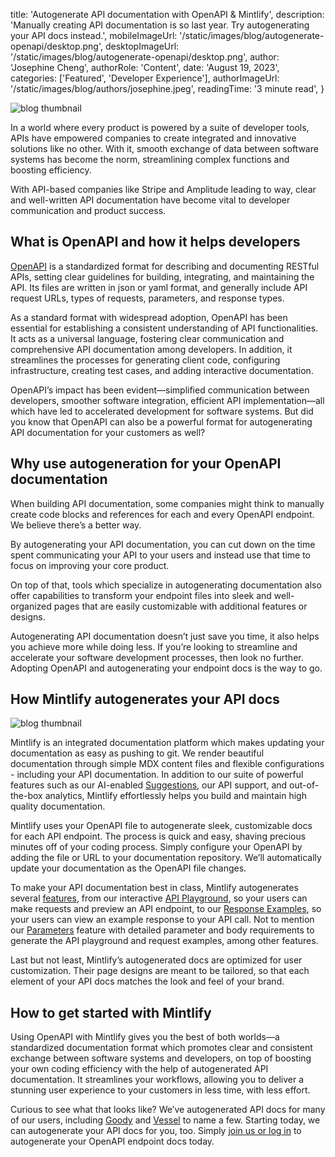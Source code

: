 
  title: 'Autogenerate API documentation with OpenAPI & Mintlify',
  description:
    'Manually creating API documentation is so last year. Try autogenerating your API docs instead.',
  mobileImageUrl: '/static/images/blog/autogenerate-openapi/desktop.png',
  desktopImageUrl: '/static/images/blog/autogenerate-openapi/desktop.png',
  author: 'Josephine Cheng',
  authorRole: 'Content',
  date: 'August 19, 2023',
  categories: ['Featured', 'Developer Experience'],
  authorImageUrl: '/static/images/blog/authors/josephine.jpeg',
  readingTime: '3 minute read',
}


<img
  src="/static/images/blog/autogenerate-openapi/desktop.png"
  alt="blog thumbnail"
  className="w-full rounded-md"
/>

In a world where every product is powered by a suite of developer tools, APIs have empowered companies to create integrated and innovative solutions like no other. With it, smooth exchange of data between software systems has become the norm, streamlining complex functions and boosting efficiency.

With API-based companies like Stripe and Amplitude leading to way, clear and well-written API documentation have become vital to developer communication and product success.

## What is OpenAPI and how it helps developers

[OpenAPI](https://www.openapis.org/) is a standardized format for describing and documenting RESTful APIs, setting
clear guidelines for building, integrating, and maintaining the API. Its files are
written in json or yaml format, and generally include API request URLs, types of
requests, parameters, and response types.

As a standard format with widespread adoption, OpenAPI has been essential for establishing a consistent understanding of API functionalities. It acts as a universal language, fostering clear communication and comprehensive API documentation among developers. In addition, it streamlines the processes for generating client code, configuring infrastructure, creating test cases, and adding interactive documentation.

OpenAPI’s impact has been evident—simplified communication between developers, smoother software integration, efficient API implementation—all which have led to accelerated development for software systems. But did you know that OpenAPI can also be a powerful format for autogenerating API documentation for your customers as well?

## Why use autogeneration for your OpenAPI documentation

When building API documentation, some companies might think to manually create code blocks and references for each and every OpenAPI endpoint. We believe there’s a better way.

By autogenerating your API documentation, you can cut down on the time spent communicating your API to your users and instead use that time to focus on improving your core product.

On top of that, tools which specialize in autogenerating documentation also offer capabilities to transform your endpoint files into sleek and well-organized pages that are easily customizable with additional features or designs.

Autogenerating API documentation doesn’t just save you time, it also helps you achieve more while doing less. If you’re looking to streamline and accelerate your software development processes, then look no further. Adopting OpenAPI and autogenerating your endpoint docs is the way to go.

## How Mintlify autogenerates your API docs

<img
  src="/static/images/blog/autogenerate-openapi/goody-example.png"
  alt="blog thumbnail"
  className="w-full rounded-md"
/>

Mintlify is an integrated documentation platform which makes updating your documentation as easy as pushing to git. We render beautiful documentation through simple MDX content files and flexible configurations - including your API documentation. In addition to our suite of powerful features such as our AI-enabled [Suggestions](https://mintlify.com/blog/suggestions), our API support, and out-of-the-box analytics, Mintlify effortlessly helps you build and maintain high quality documentation.

Mintlify uses your OpenAPI file to autogenerate sleek, customizable docs for each API endpoint. The process is quick and easy, shaving precious minutes off of your coding process. Simply configure your OpenAPI by adding the file or URL to your documentation repository. We’ll automatically update your documentation as the OpenAPI file changes.

To make your API documentation best in class, Mintlify autogenerates several [features](https://mintlify.com/docs/api-playground/overview), from our interactive [API Playground](https://mintlify.com/docs/api-playground/overview), so your users can make requests and preview an API endpoint, to our [Response Examples](https://mintlify.com/docs/api-playground/overview#response-examples), so your users can view an example response to your API call. Not to mention our [Parameters](https://mintlify.com/docs/api-playground/overview#parameters-required) feature with detailed parameter and body requirements to generate the API playground and request examples, among other features.

Last but not least, Mintlify’s autogenerated docs are optimized for user customization. Their page designs are meant to be tailored, so that each element of your API docs matches the look and feel of your brand.

## How to get started with Mintlify

Using OpenAPI with Mintlify gives you the best of both worlds—a standardized documentation format which promotes clear and consistent exchange between software systems and developers, on top of boosting your own coding efficiency with the help of autogenerated API documentation. It streamlines your workflows, allowing you to deliver a stunning user experience to your customers in less time, with less effort.

Curious to see what that looks like? We’ve autogenerated API docs for many of our users, including [Goody](https://developer.ongoody.com/api-reference/order-batches/create-an-order-batch) and [Vessel](https://docs.vessel.dev/pages/v2/crm-v2/api-reference/get-info) to name a few. Starting today, we can autogenerate your API docs for you, too. Simply [join us or log in](https://mintlify.com/start?utm_campaign=autogenerate_openapi&utm_medium=blog&utm_source=mintlify) to autogenerate your OpenAPI endpoint docs today.
